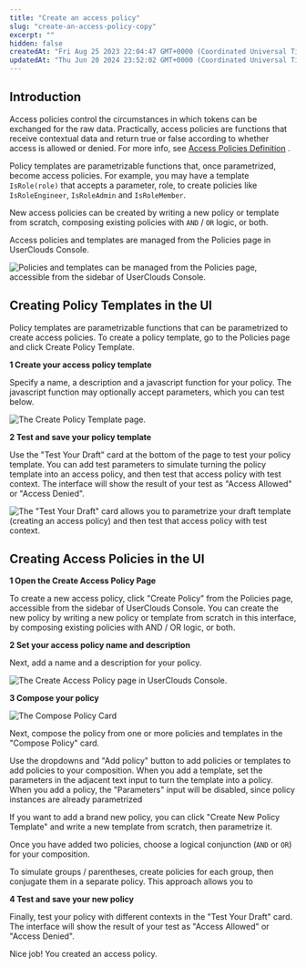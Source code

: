 ```yaml
---
title: "Create an access policy"
slug: "create-an-access-policy-copy"
excerpt: ""
hidden: false
createdAt: "Fri Aug 25 2023 22:04:47 GMT+0000 (Coordinated Universal Time)"
updatedAt: "Thu Jun 20 2024 23:52:02 GMT+0000 (Coordinated Universal Time)"
---
```

## Introduction

Access policies control the circumstances in which tokens can be exchanged for the raw data. Practically, access policies are functions that receive contextual data and return true or false according to whether access is allowed or denied. For more info, see [Access Policies Definition](/docs/access-policies-1) .

Policy templates are parametrizable functions that, once parametrized, become access policies. For example, you may have a template `IsRole(role)` that accepts a parameter, role, to create policies like `IsRoleEngineer`, `IsRoleAdmin` and `IsRoleMember`.

New access policies can be created by writing a new policy or template from scratch, composing existing policies with `AND` / `OR` logic, or both.

Access policies and templates are managed from the Policies page in UserClouds Console.

![Policies and templates can be managed from the Policies page, accessible from the sidebar of UserClouds Console.](https://files.readme.io/184bfbc-image_4.png)


## Creating Policy Templates in the UI

Policy templates are parametrizable functions that can be parametrized to create access policies. To create a policy template, go to the Policies page and click Create Policy Template. 

**1 Create your <Glossary>access policy template</Glossary>**

Specify a name, a description and a javascript function for your policy. The javascript function may optionally accept parameters, which you can test below. 

![The Create Policy Template page.](https://files.readme.io/085e410-image_5.png)


**2 Test and save your policy template**

Use the "Test Your Draft" card at the bottom of the page to test your policy template. You can add test parameters to simulate turning the policy template into an access policy, and then test that access policy with test context. The interface will show the result of your test as "Access Allowed" or "Access Denied".

![The "Test Your Draft" card allows you to parametrize your draft template (creating an access policy) and then test that access policy with test context.](https://files.readme.io/ef73d2e-spaces_66DzLwptb2SejhKV7Bhn_uploads_oGa62N4DTjIR8mFABEN5_image.webp)


## Creating Access Policies in the UI

**1 Open the Create Access Policy Page**

To create a new access policy, click "Create Policy" from the Policies page, accessible from the sidebar of UserClouds Console. You can create the new policy by writing a new policy or template from scratch in this interface, by composing existing policies with AND / OR logic, or both. 

**2 Set your <Glossary>access policy</Glossary> name and description**

Next, add a name and a description for your policy. 

![The Create Access Policy page in UserClouds Console.](https://files.readme.io/e0bf498-image_6.png)


**3 Compose your policy**

![The Compose Policy Card](https://files.readme.io/1249f6f-image_7.png)


Next, compose the policy from one or more policies and templates in the "Compose Policy" card.

Use the dropdowns and "Add policy" button to add policies or templates to add policies to your composition. When you add a template, set the parameters in the adjacent text input to turn the template into a policy. When you add a policy, the "Parameters" input will be disabled, since policy instances are already parametrized

If you want to add a brand new policy, you can click "Create New Policy Template" and write a new template from scratch, then parametrize it.

Once you have added two policies, choose a logical conjunction (`AND` or `OR`) for your composition.

To simulate groups / parentheses, create policies for each group, then conjugate them in a separate policy. This approach allows you to

**4 Test and save your new policy**

Finally, test your policy with different contexts in the "Test Your Draft" card. The interface will show the result of your test as "Access Allowed" or "Access Denied".

Nice job! You created an access policy.

